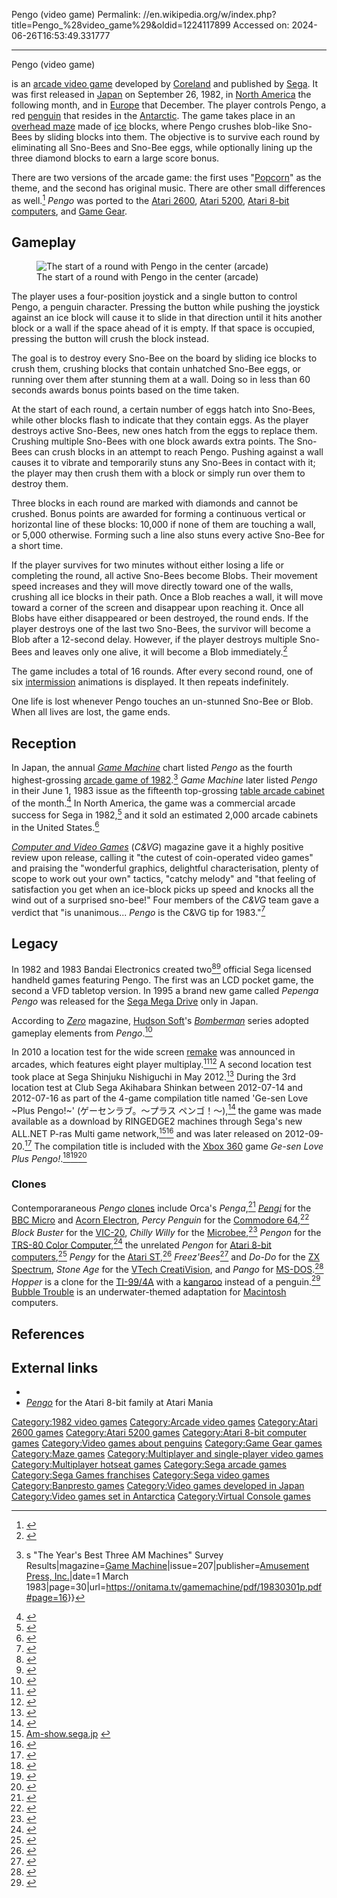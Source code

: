 Pengo (video game)
Permalink: //en.wikipedia.org/w/index.php?title=Pengo_%28video_game%29&oldid=1224117899
Accessed on: 2024-06-26T16:53:49.331777



------
Pengo (video game)
{{Short description|1982 video game}}
{{Infobox video game
|title = Pengo
|image=Pengo arcade flyer.jpg
|caption=Arcade flyer
|developer = [[Coreland]]<br>[[Arc System Works]] (Game Gear)
|publisher = [[Sega]]
|designer = Nobuo Kodera<br>Tsutomu Iwane<br>Akira Nakakuma<br>Shinji Egi{{Citation needed|date=November 2020}}
|released = {{vgrelease|JP|September 26, 1982<ref>{{cite web |title=Pengo (Registration Number PA0000152539) |url=https://cocatalog.loc.gov |website=[[United States Copyright Office]] |access-date=13 May 2021}}</ref>|NA|October 1982<ref name="cashbox">{{cite magazine |title=Manufacturers Equipment |magazine=[[Cash Box]] |date=5 February 1983 |page=35 |url=https://archive.org/details/cashbox44unse_33/page/n34 |publisher=Cash Box Pub. Co.}}</ref>|EU|December 1982<ref name="CVG"/>}}
|genre=[[Maze video game|Maze]]
|modes = 1-2 players alternating
|platforms=[[Arcade video game|Arcade]], [[Atari 2600]], [[Atari 5200]], [[Atari 8-bit]], [[Game Gear]]
}}

{{nihongo|'''''Pengo'''''|ペンゴ}} is an [[arcade video game]] developed by [[Coreland]] and published by [[Sega]]. It was first released in [[Japan]] on September 26, 1982, in [[North America]] the following month, and in [[Europe]] that December. The player controls Pengo, a red [[penguin]] that resides in the [[Antarctic]]. The game takes place in an [[List of maze video games|overhead maze]] made of [[ice]] blocks, where Pengo crushes blob-like Sno-Bees by sliding blocks into them. The objective is to survive each round by eliminating all Sno-Bees and Sno-Bee eggs, while optionally lining up the three diamond blocks to earn a large score bonus.

There are two versions of the arcade game: the first uses "[[Popcorn (instrumental)|Popcorn]]" as the theme, and the second has original music. There are other small differences as well.<ref>{{cite web |url=http://www.arcadeshop.com/pengo_e-pack/pengo_e-pack.htm |title=Pengo High Score Save & Enhancement Pack |publisher=Arcadeshop.com |accessdate=2015-04-30 |archive-date=2015-02-19 |archive-url=https://web.archive.org/web/20150219145738/http://www.arcadeshop.com/pengo_e-pack/pengo_e-pack.htm |url-status=dead }}</ref> ''Pengo'' was ported to the [[Atari 2600]], [[Atari 5200]], [[Atari 8-bit computers]], and [[Game Gear]].

==Gameplay==
[[File:ARC Pengo (Act 2).png|thumb|left|The start of a round with Pengo in the center (arcade)]]

The player uses a four-position joystick and a single button to control Pengo, a penguin character. Pressing the button while pushing the joystick against an ice block will cause it to slide in that direction until it hits another block or a wall if the space ahead of it is empty. If that space is occupied, pressing the button will crush the block instead.

The goal is to destroy every Sno-Bee on the board by sliding ice blocks to crush them, crushing blocks that contain unhatched Sno-Bee eggs, or running over them after stunning them at a wall. Doing so in less than 60 seconds awards bonus points based on the time taken. 

At the start of each round, a certain number of eggs hatch into Sno-Bees, while other blocks flash to indicate that they contain eggs. As the player destroys active Sno-Bees, new ones hatch from the eggs to replace them. Crushing multiple Sno-Bees with one block awards extra points. The Sno-Bees can crush blocks in an attempt to reach Pengo. Pushing against a wall causes it to vibrate and temporarily stuns any Sno-Bees in contact with it; the player may then crush them with a block or simply run over them to destroy them. 

Three blocks in each round are marked with diamonds and cannot be crushed. Bonus points are awarded for forming a continuous vertical or horizontal line of these blocks: 10,000 if none of them are touching a wall, or 5,000 otherwise. Forming such a line also stuns every active Sno-Bee for a short time. 

If the player survives for two minutes without either losing a life or completing the round, all active Sno-Bees become Blobs. Their movement speed increases and they will move directly toward one of the walls, crushing all ice blocks in their path. Once a Blob reaches a wall, it will move toward a corner of the screen and disappear upon reaching it. Once all Blobs have either disappeared or been destroyed, the round ends. If the player destroys one of the last two Sno-Bees, the survivor will become a Blob after a 12-second delay. However, if the player destroys multiple Sno-Bees and leaves only one alive, it will become a Blob immediately.<ref>{{cite web|url=http://zonadepruebas.com/viewtopic.php?f=115&t=5813 |title=Pengo. Sus últimos secretos |publisher=Zona de pruebas |date=2017-08-03 |accessdate=2017-08-03}}</ref>

The game includes a total of 16 rounds. After every second round, one of six [[cutscene|intermission]] animations is displayed. It then repeats indefinitely.

One life is lost whenever Pengo touches an un-stunned Sno-Bee or Blob. When all lives are lost, the game ends.

== Reception ==
In Japan, the annual ''[[:ja:ゲームマシン|Game Machine]]'' chart listed ''Pengo'' as the fourth highest-grossing [[1982 in video games|arcade game of 1982]].<ref>{{cite magazine|title="Pole Position" No. 1 Video Game: ''Game Machine''{{'}}s "The Year's Best Three AM Machines" Survey Results|magazine=[[:ja:ゲームマシン|Game Machine]]|issue=207|publisher=[[:ja:アミューズメント通信社|Amusement Press, Inc.]]|date=1 March 1983|page=30|url=https://onitama.tv/gamemachine/pdf/19830301p.pdf#page=16}}</ref> ''Game Machine'' later listed ''Pengo'' in their June 1, 1983 issue as the fifteenth top-grossing [[table arcade cabinet]] of the month.<ref>{{cite magazine|title=Game Machine's Best Hit Games 25 - テーブル型TVゲーム機 (Table Videos)|magazine=Game Machine|issue=213|publisher=Amusement Press|date=1 June 1983|page=29|lang=ja}}</ref> In North America, the game was a commercial arcade success for Sega in 1982,<ref>{{cite magazine |last1=Compasio |first1=Camille |title=Around The Route |magazine=[[Cash Box]] |date=November 20, 1982 |page=37 |url=https://worldradiohistory.com/Archive-All-Music/Cash-Box/80s/1982/CB-1982-11-20.pdf#page=37}}</ref> and it sold an estimated 2,000 arcade cabinets in the United States.<ref>{{cite news |last1=Fujihara |first1=Mary |title=Inter Office Memo: Coin-Op Product Sales |url=http://www.atarigames.com/pdffiles/salesestimates1.pdf |publisher=[[Atari, Inc.]] |date=July 25, 1983 |access-date=14 October 2021 |archive-date=20 October 2021 |archive-url=https://web.archive.org/web/20211020200920/http://www.atarigames.com/pdffiles/salesestimates1.pdf |url-status=dead }}</ref>

''[[Computer and Video Games]]'' (''C&VG'') magazine gave it a highly positive review upon release, calling it "the cutest of coin-operated video games" and praising the "wonderful graphics, delightful characterisation, plenty of scope to work out your own" tactics, "catchy melody" and "that feeling of satisfaction you get when an ice-block picks up speed and knocks all the wind out of a surprised sno-bee!" Four members of the ''C&VG'' team gave a verdict that "is unanimous... ''Pengo'' is the C&VG tip for 1983."<ref name="CVG">{{cite magazine |title=Arcade Action: Pengo is Really Cool! |magazine=[[Computer and Video Games]] |date=16 December 1982 |issue=15 (January 1983) |page=30 |url=https://www.solvalou.com/arcade/reviews/172/474}}</ref>

==Legacy==
In 1982 and 1983 Bandai Electronics created two<ref>{{cite web|author=Jaro Gielens |url=http://www.handhelden.com/index.php?brand=bandai#brand=bandai&game=bandai/Pengo |title=Electronic Plastic: a museum of handheld and tabletop games from the 1970s and 1980s |publisher=Handhelden.com |accessdate=2015-04-30}}</ref><ref>{{cite web|author=Jaro Gielens |url=http://www.handhelden.com/index.php?brand=bandai&game=bandai/FLPengo |title=Electronic Plastic: a museum of handheld and tabletop games from the 1970s and 1980s |publisher=Handhelden.com |accessdate=2015-04-30}}</ref> official Sega licensed handheld games featuring Pengo. The first was an LCD pocket game, the second a VFD tabletop version. In 1995 a brand new game called ''Pepenga Pengo'' was released for the [[Sega Mega Drive]] only in Japan.

According to ''[[Zero (video game magazine)|Zero]]'' magazine, [[Hudson Soft]]'s ''[[Bomberman]]'' series adopted gameplay elements from ''Pengo''.<ref name="Zero">{{cite magazine |last1=Stokes |first1=Doris |title=Dosh Eaters |magazine=[[Zero (video game magazine)|Zero]] |date=December 1991 |issue=26 |publisher=[[Dennis Publishing]] |location=United Kingdom |pages=91–92 |url=https://archive.org/details/zero-magazine-26/page/n90}}</ref>

In 2010 a location test for the wide screen [[Video game remake|remake]] was announced in arcades, which features eight player multiplay.<ref>{{cite web|url=http://www.famitsu.com/game/news/1238300_1124.html |title='˝?l?"ƒvƒŒƒC'Ş‰Â"\'É'Č'Á'˝ wƒyƒ"ƒS I x'Ěƒ ƒfƒBƒA'Î?R?í'ŞŠJ?Ă - ƒtƒ@ƒ~'Ę.com |publisher=Famitsu.com |date=2010-07-30 |accessdate=2015-04-30}}</ref><ref>{{cite web|url=http://kotaku.com/5605071/five-new-arcade-games-to-get-excited-about |title=Five New Arcade Games To Get Excited About |date=5 August 2010 |publisher=Kotaku.com |accessdate=2015-04-30}}</ref> A second location test took place at Sega Shinjuku Nishiguchi in May 2012.<ref>{{cite web|url=http://www.triangleservice.co.jp/lovelog/2012/05/post-169.html |title=ロケテスト - シューティングラブログ。 |publisher=Triangleservice.co.jp |date=1999-02-22 |accessdate=2015-04-30}}</ref> During the 3rd location test at Club Sega Akihabara Shinkan between 2012-07-14 and 2012-07-16 as part of the 4-game compilation title named 'Ge-sen Love ~Plus Pengo!~' (ゲーセンラブ。～プラス ペンゴ！～),<ref>{{cite web|url=http://www.triangleservice.co.jp/lovelog/2012/07/post-170.html |title=ロケテ - シューティングラブログ。 |publisher=Triangleservice.co.jp |date=1999-02-22 |accessdate=2015-04-30}}</ref> the game was made available as a download by RINGEDGE2 machines through Sega's new ALL.NET P-ras Multi game network,<ref>[http://am-show.sega.jp/jaepo13/lineups/gesenlove Am-show.sega.jp] {{webarchive |url=https://web.archive.org/web/20130716061416/http://am-show.sega.jp/jaepo13/lineups/gesenlove |date=July 16, 2013 }}</ref><ref>{{cite web|url=http://arcadeheroes.com/2012/09/24/3-newsfeeds-for-the-price-of-1-sega-launches-all-net-multi-fantastic-arcade-midway-classics/ |title=3 Newsfeeds For The Price Of 1: Sega launches ALL.NET+ Multi, Fantastic Arcade, Midway Classics |publisher=Arcade Heroes |date=2012-09-24 |accessdate=2015-04-30}}</ref> and was later released on 2012-09-20.<ref>{{cite web|url=http://www.4gamer.net/games/147/G014798/ |title=ゲーセンラブ。〜プラス ペンゴ！〜［ARCADE］ |publisher=4Gamer.net |date=2012-09-20 |accessdate=2015-04-30}}</ref> The compilation title is included with the [[Xbox 360]] game ''Ge-sen Love Plus Pengo!''.<ref>{{cite web|url=http://www.famitsu.com/news/201401/20046522.html |title=祝、Xbox 360版『ゲーセンラブ。～プラス ペンゴ！』移植決定！ 藤野社長×石井ぜんじ特別対談！ - ファミ通.com |publisher=Famitsu.com |date=2014-01-20 |accessdate=2015-04-30}}</ref><ref>{{cite web|url=http://www.siliconera.com/2014/01/02/game-center-love-plus-pengo-will-test-arcade-skills/ |title=Game Center Love Plus Pengo Will Test Your Arcade Skills |publisher=Siliconera |date=2014-01-02 |accessdate=2015-04-30}}</ref><ref>{{cite web|url=http://124.146.199.138/app-def/S-102/glove2012/blog/2014/01/20/xbox-360%e3%80%8e%e3%82%b2%e3%83%bc%e3%82%bb%e3%83%b3%e3%83%a9%e3%83%96%e3%80%82%ef%bd%9e%e3%83%97%e3%83%a9%e3%82%b9-%e3%83%9a%e3%83%b3%e3%82%b4%ef%bc%81%ef%bd%9e%e3%80%8f%e7%99%ba%e5%a3%b2%ef%bc%81/ |title=Xbox 360『ゲーセンラブ。～プラス ペンゴ！～』発売！ &#124; トライアングル・サービス |publisher=124.146.199.138 |accessdate=2015-04-30}}</ref>

===Clones===
Contemporaraneous ''Pengo'' [[Clone (video game)|clone]]s include Orca's ''Penga'',<ref name="GM212">{{cite magazine|title=Overseas Readers Column - Orca Apologizes To Sega For Copies Of "Pengo" Also|magazine=[[:ja:ゲームマシン|Game Machine]]|issue=212|publisher=[[:ja:アミューズメント通信社|Amusement Press, Inc.]]|date=15 May 1983|page=28|lang=ja}}</ref> ''[[Pengi]]'' for the [[BBC Micro]] and [[Acorn Electron]], ''Percy Penguin'' for the [[Commodore 64]],<ref>{{lemon64 game|id=1910|name=Percy Penguin}}</ref> ''Block Buster'' for the [[VIC-20]], ''Chilly Willy'' for the [[Microbee]],<ref>{{cite web|last1=Passfield|first1=John|title=My Games|url=http://www.passfieldgames.com/gameography.html|website=Passfield Games}}</ref> ''Pengon'' for the [[TRS-80 Color Computer]],<ref>{{cite web |last1=Boyle |first1=L. Curtis |title=Pengon |url=http://www.lcurtisboyle.com/nitros9/pengon.html |website=Tandy Color Computer Games}}</ref> the unrelated ''Pengon'' for [[Atari 8-bit computers]],<ref>{{cite web|title=Pengon|url=http://www.atarimania.com/game-atari-400-800-xl-xe-pengon_3918.html|website=Atari Mania}}</ref> ''Pengy'' for the [[Atari ST]],<ref>{{cite web|title=Atari ST Pengy|url=http://www.atarimania.com/game-atari-st-pengy_10201.html|website=Atari Mania}}</ref> ''Freez'Bees''<ref>{{cite web|title=Freez'Bees|url=http://www.worldofspectrum.org/infoseekid.cgi?id=0001870|website=World of Spectrum}}</ref> and ''Do-Do'' for the [[ZX Spectrum]], ''Stone Age'' for the [[VTech CreatiVision]], and ''Pango'' for [[MS-DOS]].<ref>{{cite web|title=Pango for MS-DOS|url=https://archive.org/details/msdos_Pango_1983|website=archive.org|year=1983 }}</ref> ''Hopper'' is a clone for the [[TI-99/4A]] with a [[kangaroo]] instead of a penguin.<ref>{{cite web |title=The games of John Phillips |url=https://dadgum.com/giantlist/archive/phillips.html |website=dadgum.com}}</ref> [[Bubble Trouble (1996 video game)|Bubble Trouble]] is an underwater-themed adaptation for [[Mac (computer)|Macintosh]] computers.

==References==
{{Reflist}}

==External links==
*{{KLOV game|id=8989|name=Pengo}}
*[http://www.atarimania.com/game-atari-400-800-xl-xe-pengo_s3917.html ''Pengo''] for the Atari 8-bit family at Atari Mania

{{Portal bar|Video games|1980s}}

[[Category:1982 video games]]
[[Category:Arcade video games]]
[[Category:Atari 2600 games]]
[[Category:Atari 5200 games]]
[[Category:Atari 8-bit computer games]]
[[Category:Video games about penguins]]
[[Category:Game Gear games]]
[[Category:Maze games]]
[[Category:Multiplayer and single-player video games]]
[[Category:Multiplayer hotseat games]]
[[Category:Sega arcade games]]
[[Category:Sega Games franchises]]
[[Category:Sega video games]]
[[Category:Banpresto games]]
[[Category:Video games developed in Japan]]
[[Category:Video games set in Antarctica]]
[[Category:Virtual Console games]]